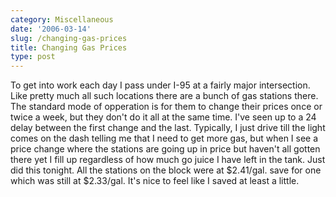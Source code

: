 ```yaml
---
category: Miscellaneous
date: '2006-03-14'
slug: /changing-gas-prices
title: Changing Gas Prices
type: post
---
```



To get into work each day I pass under I-95 at a fairly major
intersection. Like pretty much all such locations there are a bunch
of gas stations there. The standard mode of opperation is for them
to change their prices once or twice a week, but they don't do it
all at the same time. I've seen up to a 24 delay between the first
change and the last. Typically, I just drive till the light comes
on the dash telling me that I need to get more gas, but when I see
a price change where the stations are going up in price but haven't
all gotten there yet I fill up regardless of how much go juice I
have left in the tank. Just did this tonight. All the stations on
the block were at $2.41/gal. save for one which was still at
$2.33/gal. It's nice to feel like I saved at least a little.